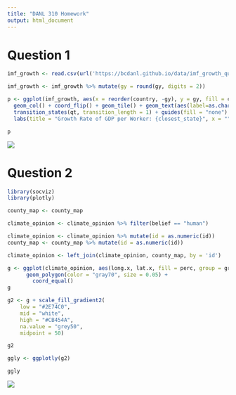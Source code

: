 ```yaml
---
title: "DANL 310 Homework"
output: html_document
---
```


# Question 1

```r
imf_growth <- read.csv(url('https://bcdanl.github.io/data/imf_growth_quarterly.csv'))

imf_growth <- imf_growth %>% mutate(gy = round(gy, digits = 2))

p <- ggplot(imf_growth, aes(x = reorder(country, -gy), y = gy, fill = country)) +
  geom_col() + coord_flip() + geom_tile() + geom_text(aes(label=as.character(gy), hjust = -0.2)) +
  transition_states(qt, transition_length = 1) + guides(fill = "none") + 
  labs(title = "Growth Rate of GDP per Worker: {closest_state}", x = "", y= "") + theme_minimal() + theme(legend.position = "none")

p
```

![](GDPGrowthRate.gif)

# Question 2

```r
library(socviz)
library(plotly)

county_map <- county_map

climate_opinion <- climate_opinion %>% filter(belief == "human")

climate_opinion <- climate_opinion %>% mutate(id = as.numeric(id))
county_map <- county_map %>% mutate(id = as.numeric(id))

climate_opinion <- left_join(climate_opinion, county_map, by = 'id')

g <- ggplot(climate_opinion, aes(long.x, lat.x, fill = perc, group = group, text = GeoName))  + 
      geom_polygon(color = "gray70", size = 0.05) + 
        coord_equal()
g

g2 <- g + scale_fill_gradient2(
    low = "#2E74C0",  
    mid = "white",  
    high = "#CB454A",  
    na.value = "grey50",
    midpoint = 50)

g2

ggly <- ggplotly(g2)

ggly
```

![](ClimateChangeBelief.png)

